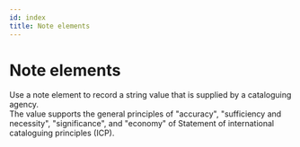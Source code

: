 ```yaml
---
id: index
title: Note elements
---
```

# Note elements

<div className="guid">
Use a note element to record a string value that is supplied by a cataloguing agency.
</div>

<div className="guid">
The value supports the general principles of "accuracy", "sufficiency and necessity", "significance", and "economy" of <OutLink href="https://repository.ifla.org/handle/20.500.14598/80">Statement of international cataloguing principles (ICP)</OutLink>.
</div>
